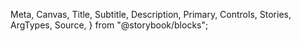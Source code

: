   Meta,
  Canvas,
  Title,
  Subtitle,
  Description,
  Primary,
  Controls,
  Stories,
  ArgTypes,
  Source,
} from "@storybook/blocks";


<Meta of={ButtonPrimaryStories} />

<Title />
<Subtitle />
<Description />
<Primary />
<Controls />

### Implementation Note

Currently, the disabled status won’t be included in the UMD Libraries Design System.

### Features

There are only 2 types of button will be used in the design system, which are:

- Primary - main call-to-action(hero section etc)
- Secondary - components level action(link to articles etc)

Both variants function as styled links rather than traditional buttons. Disabled states are not supported.

### Text Fields

<table>
  <tr>
    <th>Variant</th>
    <th>Maximum Characters</th>
  </tr>
  <tr>
    <td>Primary Button</td>
    <td>25</td>
  </tr>
  <tr>
    <td>Secondary Button</td>
    <td>50</td>
  </tr>
</table>

### Twig

#### Primary Button

```twig
<a href={{ url }} class="button--primary t-body-small t-interactive-sub c-content-interactive-primary c-bg-interactive-primary ani-background">{{ text }}</a>
```
